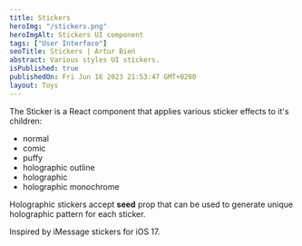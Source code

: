 ```yaml
---
title: Stickers
heroImg: "/stickers.png"
heroImgAlt: Stickers UI component
tags: ["User Interface"]
seoTitle: Stickers | Artur Bień
abstract: Various styles UI stickers.
isPublished: true
publishedOn: Fri Jun 16 2023 21:53:47 GMT+0200
layout: Toys
---
```


<Stickers />

The Sticker is a React component that applies various
sticker effects to it's children:

- normal
- comic
- puffy
- holographic outline
- holographic
- holographic monochrome

Holographic stickers accept **seed** prop that can be used
to generate unique holographic pattern for each sticker.

Inspired by iMessage stickers for iOS 17.
